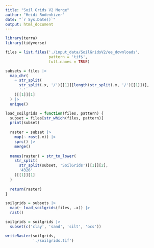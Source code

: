 ```yaml
---
title: "Soil Grids V2 Merge"
author: "Heidi Rodenhizer"
date: "`r Sys.Date()`"
output: html_document
---
```


```r
library(terra)
library(tidyverse)
```

```r
files = list.files('./input_data/SoilGridsV2/ee_downloads',
                   pattern = 'tif$',
                   full.names = TRUE)

subsets = files |>
  map_chr(
    ~ str_split(
      str_split(.x, '/')[[1]][length(str_split(.x, '/')[[1]])],
      '-'
    )[[1]][1]
  ) |>
  unique()
```

```r
load_soilgrids = function(files, pattern) {
  subset = files[str_which(files, pattern)]
  print(subset)
  
  raster = subset |>
    map(~ rast(.x)) |>
    sprc() |>
    merge()
  
  names(raster) = str_to_lower(
    str_split(
      str_split(subset, 'SoilGrids')[[1]][2], 
      '4326'
    )[[1]][1]
  )
  
  return(raster)
}
```

```r
soilgrids = subsets |>
  map(~ load_soilgrids(files, .x)) |>
  rast()
```

```r
soilgrids = soilgrids |>
  subset(c('clay', 'sand', 'silt', 'ocs'))
```

```r
writeRaster(soilgrids,
            './soilgrids.tif')
```

